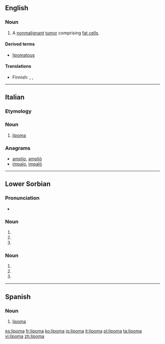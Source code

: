 ==English==
{{wikipedia}}

===Noun===
{{en-noun|s|lipomata}}

# {{context|pathology|lang=en}} A [[nonmalignant]] [[tumor]] comprising [[fat cell]]s.

====Derived terms====
* [[lipomatous]]

====Translations====
{{trans-top|benign tumor}}
* Finnish: {{t|fi|rasvakudoskasvain}}, {{t|fi|lipoma}}, {{t+|fi|lipooma}}
{{trans-mid}}
{{trans-bottom}}

----

==Italian==

===Etymology===
{{confix|lipo|oma|lang=it}}

{{wikipedia|lang=it}}
===Noun===
{{it-noun|m}}

# {{context|oncology|lang=it}} [[#English|lipoma]]

===Anagrams===
* [[amplio#Italian|amplio]], [[ampliò#Italian|ampliò]]
* [[impalo#Italian|impalo]], [[impalò#Italian|impalò]]

----

==Lower Sorbian==

===Pronunciation===
* {{IPA|[ˈlʲipɔma]|lang=dsb}}

===Noun===
{{head|dsb|g=f-d}}

# {{dsb-inflection of|noun|lipa|dat|d}}
# {{dsb-inflection of|noun|lipa|ins|d}}
# {{dsb-inflection of|noun|lipa|loc|d}}

===Noun===
{{head|dsb|g=m-d}}

# {{dsb-inflection of|noun|lip|dat|d}}
# {{dsb-inflection of|noun|lip|ins|d}}
# {{dsb-inflection of|noun|lip|loc|d}}

----

==Spanish==
{{wikipedia|lang=es}}

===Noun===
{{es-noun|m}}

# {{context|oncology|lang=es}} [[#English|lipoma]]

[[es:lipoma]]
[[fr:lipoma]]
[[ko:lipoma]]
[[io:lipoma]]
[[it:lipoma]]
[[pl:lipoma]]
[[ta:lipoma]]
[[vi:lipoma]]
[[zh:lipoma]]